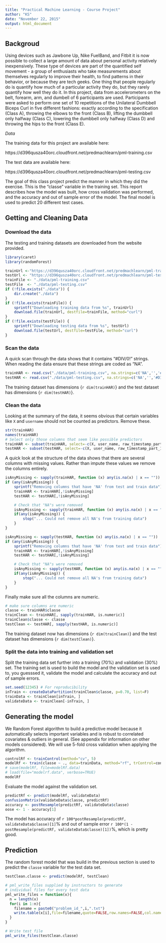 ```yaml
---
title: "Practical Machine Learning - Course Project"
author: "KS"
date: "November 22, 2015"
output: html_document
---
```


## Backgroud
Using devices such as Jawbone Up, Nike FuelBand, and Fitbit it is now possible to collect a large amount of data about personal activity relatively inexpensively. These type of devices are part of the quantified self movement - a group of enthusiasts who take measurements about themselves regularly to improve their health, to find patterns in their behavior, or because they are tech geeks. One thing that people regularly do is quantify how much of a particular activity they do, but they rarely quantify how well they do it. In this project, data from accelerometers on the belt, forearm, arm, and dumbell of 6 participants are used. Participants were asked to perform one set of 10 repetitions of the Unilateral Dumbbell Biceps Curl in five different fashions: exactly according to the specification (Class A), throwing the elbows to the front (Class B), lifting the dumbbell only halfway (Class C), lowering the dumbbell only halfway (Class D) and throwing the hips to the front (Class E).

*Data*

The training data for this project are available here:

https://d396qusza40orc.cloudfront.net/predmachlearn/pml-training.csv

The test data are available here:

https://d396qusza40orc.cloudfront.net/predmachlearn/pml-testing.csv

The goal of this class project predict the manner in which they did the exercise. This is the "classe" variable in the training set. This report describes how the model was built, how cross validation was performed, and the accuracy and out of sample error of the model. The final model is used to predict 20 different test cases.

## Getting and Cleaning Data

### Download the data
The testing and training datasets are downloaded from the website provided.
```r
library(caret)
library(randomForest)

trainUrl <-"https://d396qusza40orc.cloudfront.net/predmachlearn/pml-training.csv"
testUrl <- "https://d396qusza40orc.cloudfront.net/predmachlearn/pml-testing.csv"
trainFile <- "./data/pml-training.csv"
testFile  <- "./data/pml-testing.csv"
if (!file.exists("./data")) {
    dir.create("./data")
}
if (!file.exists(trainFile)) {
    sprintf("Downloading training data from %s", trainUrl)
    download.file(trainUrl, destfile=trainFile, method="curl")
}
if (!file.exists(testFile)) {
    sprintf("Downloading testing data from %s", testUrl)
    download.file(testUrl, destfile=testFile, method="curl")
}
```

### Scan the data
A quick scan through the data shows that it contains "#DIV/0!" strings.  When reading the data ensure that these strings are coded as "NA".

```r
trainHAR <- read.csv("./data/pml-training.csv", na.strings=c('NA','','#DIV/0!'))
testHAR <- read.csv("./data/pml-testing.csv", na.strings=c('NA','','#DIV/0!'))
```

The training dataset has dimensions {`r dim(trainHAR)`} and the test dataset has dimensions {`r dim(testHAR)`}.

### Clean the data
Looking at the summary of the data, it seems obvious that certain variables like `X` and `username` should not be counted as predictors.  Remove these.

```r
str(trainHAR)
names(trainHAR)
# Select only those columns that seem like possible predictors
trainHAR <- subset(trainHAR, select=-c(X, user_name, raw_timestamp_part_1, raw_timestamp_part_2, cvtd_timestamp, new_window))
testHAR <- subset(testHAR, select=-c(X, user_name, raw_timestamp_part_1, raw_timestamp_part_2, cvtd_timestamp, new_window))
```
A quick look at the structure of the data shows that there are several columns with missing values. Rather than impute these values we remove the columns entirely.
```r
isAnyMissing <- sapply(trainHAR, function (x) any(is.na(x) | x == ""))
if (any(isAnyMissing)) {
    sprintf("Removing columns that have 'NA' from test and train data")
    trainHAR <- trainHAR[,!isAnyMissing]
    testHAR <- testHAR[,!isAnyMissing]

    # Check that "NA"s were removed
    isAnyMissing <- sapply(trainHAR, function (x) any(is.na(x) | x == ""))
    if(any(isAnyMissing)) {
        stop("... Could not remove all NA's from training data")
    }
}
```

```r
isAnyMissing <- sapply(testHAR, function (x) any(is.na(x) | x == ""))
if (any(isAnyMissing)) {
    sprintf("Removing columns that have 'NA' from test and train data")
    trainHAR <- trainHAR[,!isAnyMissing]
    testHAR <- testHAR[,!isAnyMissing]

    # Check that "NA"s were removed
    isAnyMissing <- sapply(testHAR, function (x) any(is.na(x) | x == ""))
    if(any(isAnyMissing)) {
        stop("... Could not remove all NA's from training data")
    }
}
```
Finally make sure all the columns are numeric.
```r
# make sure columns are numeric
classe <- trainHAR$classe
trainClean <- trainHAR[, sapply(trainHAR, is.numeric)]
trainClean$classe <- classe
testClean <- testHAR[, sapply(testHAR, is.numeric)]
```

The training dataset now has dimensions {`r dim(trainClean)`} and the test dataset has dimensions {`r dim(testClean)`}.

### Split the data into training and validation set
Split the training data set further into a training (70%) and validation (30%) set.  The training set is used to build the model and the validation set is used to, you guesssed it, validate the model and calculate the accuracy and out of sample errors.
```r
set.seed(12345) # For reproducibility
inTrain <- createDataPartition(trainClean$classe, p=0.70, list=F)
trainData <- trainClean[inTrain, ]
validateData <- trainClean[-inTrain, ]
```

## Generating the model
We Random Forest algorithm to build a predictive model because it automatically selects important variables and is robust to correlated covariates & outliers in general. (See appendix for information on other models considered).  We will use 5-fold cross validation when applying the algorithm.

```r
controlRf <- trainControl(method="cv", 5)
modelRf <- train(classe ~ ., data=trainData, method="rf", trControl=controlRf)
# save(modelRf, file=modelRf.data)
# load(file="modelrf.data", verbose=TRUE)
modelRf
```
Evaluate the model against the validation set.
```r
predictRf <- predict(modelRf, validateData)
confusionMatrix(validateData$classe, predictRf)
accuracy <- postResample(predictRf, validateData$classe)
oose <- 1 - accuracy[1]
```
The model has accuracy of `r 100*postResample(predictRf, validateData$classe)[1]`% and out of sample error `r 100*(1 - postResample(predictRf, validateData$classe)[1])`%, which is pretty good.

## Prediction
The random forest model that was build in the previous section is used to predict the `classe` variable for the test data set.
```r
testClean.classe <- predict(modelRf, testClean)

# pml_write_files supplied by instructors to generate
# individual files for every test data
pml_write_files = function(x){
  n = length(x)
  for(i in 1:n){
    filename = paste0("problem_id_",i,".txt")
    write.table(x[i],file=filename,quote=FALSE,row.names=FALSE,col.names=FALSE)
  }
}

# Write test file
pml_write_files(testClean.classe)
```
